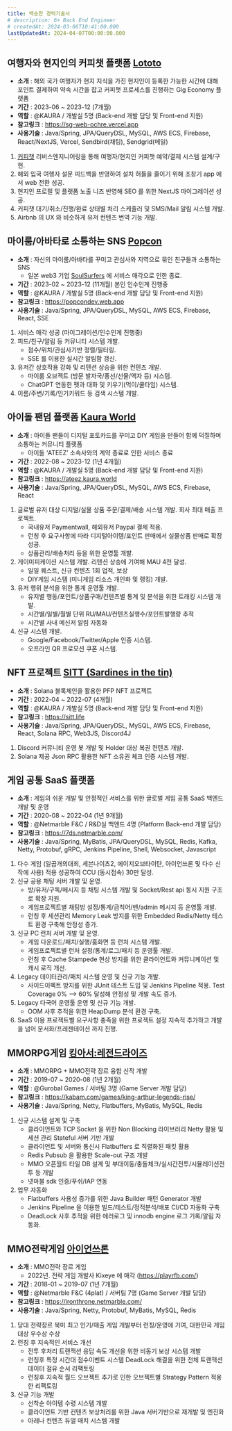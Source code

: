 ```yaml
---
title: 백승찬 경력기술서
# description: 6+ Back End Engineer
# createdAt: 2024-03-06T10:41:00.000
lastUpdatedAt: 2024-04-07T00:00:00.000
---
```


## 여행자와 현지인의 커피챗 플랫폼 [Lototo](https://sg-web-ochre.vercel.app)
* **소개** : 해외 국가 여행자가 현지 지식을 가진 현지인이 등록한 가능한 시간에 대해 포인트 결제하여 약속 시간을 잡고 커피챗 프로세스를 진행하는 Gig Economy 플랫폼
* **기간** : 2023-06 ~ 2023-12 (7개월)
* **역할** : @KAURA / 개발실 5명 (Back-end 개발 담당 및 Front-end 지원)
* **참고링크** : https://sg-web-ochre.vercel.app
* **사용기술** : Java/Spring, JPA/QueryDSL, MySQL, AWS ECS, Firebase, React/NextJS, Vercel, Sendbird(채팅), Sendgrid(메일)
1. [커피챗](https://www.coffeechat.kr/) 리버스엔지니어링을 통해 여행자/현지인 커피챗 예약/결제 시스템 설계/구현.
2. 해외 입국 여행자 설문 피드백을 반영하여 설치 허들을 줄이기 위해 초창기 app 에서 web 전환 성공.
3. 현지인 프로필 및 플랫폼 노출 니즈 반영해 SEO 를 위한 NextJS 마이그레이션 성공.
4. 커피챗 대기/취소/진행/완료 상태별 처리 스케줄러 및 SMS/Mail 알림 시스템 개발.
5. Airbnb 의 UX 와 비슷하게 유저 컨텐츠 번역 기능 개발.

## 마이룸/아바타로 소통하는 SNS [Popcon](https://popcondev.web.app)
* **소개** : 자신의 마이룸/아바타를 꾸미고 관심사와 지역으로 묶인 친구들과 소통하는 SNS
    - 일본 web3 기업 [SoulSurfers](https://soulsurfers.jp) 에 서비스 매각으로 인한 종료.
* **기간** : 2023-02 ~ 2023-12 (11개월) 본인 인수인계 진행중
* **역할** : @KAURA / 개발실 5명 (Back-end 개발 담당 및 Front-end 지원)
* **참고링크** : https://popcondev.web.app
* **사용기술** : Java/Spring, JPA/QueryDSL, MySQL, AWS ECS, Firebase, React, SSE
1. 서비스 매각 성공 (마이그레이션/인수인계 진행중)
2. 피드/친구/알림 등 커뮤니티 시스템 개발.
    - 점수/위치/관심사기반 정렬/필터링.
    - SSE 를 이용한 실시간 알림함 갱신.
3. 유저간 상호작용 강화 및 리텐션 상승을 위한 컨텐츠 개발.
    - 마이룸 오브젝트 (방문 발자국/풍선/선물/액자 등) 시스템.
    - ChatGPT 연동한 펫과 대화 및 키우기(먹이/쿨타임) 시스템.
4. 이름/주변/기록/인기키워드 등 검색 시스템 개발.

## 아이돌 팬덤 플랫폼 [Kaura World](https://ateez.kaura.world)
* **소개** : 아이돌 팬들이 디지털 포토카드를 꾸미고 DIY 게임을 만들어 함께 덕질하며 소통하는 커뮤니티 플랫폼
    - 아이돌 ‘ATEEZ’ 소속사와의 계약 종료로 인한 서비스 종료
* **기간** : 2022-08 ~ 2023-12 (1년 4개월)
* **역할** : @KAURA / 개발실 5명 (Back-end 개발 담당 및 Front-end 지원)
* **참고링크** : https://ateez.kaura.world
* **사용기술** : Java/Spring, JPA/QueryDSL, MySQL, AWS ECS, Firebase, React
1. 글로벌 유저 대상 디지털/실물 상품 주문/결제/배송 시스템 개발. 회사 최대 매출 프로젝트.
    - 국내유저 Paymentwall, 해외유저 Paypal 결제 적용.
    - 런칭 후 요구사항에 따라 디지털아이템/포인트 판매에서 실물상품 판매로 확장 성공.
    - 상품관리/배송처리 등을 위한 운영툴 개발.
2. 게이미피케이션 시스템 개발. 리텐션 상승에 기여해 MAU 4천 달성.
    - 일일 퀘스트, 신규 컨텐츠 1회 업적, 보상
    - DIY게임 시스템 (미니게임 리소스 개인화 및 랭킹) 개발.
3. 유저 행위 분석을 위한 통계 운영툴 개발.
    - 유저별 행동/포인트/상품구매/컨텐츠별 통계 및 분석을 위한 트래킹 시스템 개발.
    - 시간별/일별/월별 단위 RU/MAU/컨텐츠실행수/포인트발행량 추적
    - 시간별 사내 메신저 알림 자동화
4. 신규 시스템 개발.
    - Google/Facebook/Twitter/Apple 인증 시스템.
    - 오프라인 QR 프로모션 쿠폰 시스템.

## NFT 프로젝트 [SITT (Sardines in the tin)](https://sitt.life)
* **소개** : Solana 블록체인을 활용한 PFP NFT 프로젝트
* **기간** : 2022-04 ~ 2022-07 (4개월)
* **역할** : @KAURA / 개발실 5명 (Back-end 개발 담당 및 Front-end 지원)
* **참고링크** : https://sitt.life
* **사용기술** : Java/Spring, JPA/QueryDSL, MySQL, AWS ECS, Firebase, React, Solana RPC, Web3JS, Discord4J
1. Discord 커뮤니티 운영 봇 개발 및 Holder 대상 복권 컨텐츠 개발.
2. Solana 제공 Json RPC 활용한 NFT 소유권 체크 인증 시스템 개발.

## 게임 공통 SaaS 플랫폼
* **소개** : 게임의 쉬운 개발 및 안정적인 서비스를 위한 글로벌 게임 공통 SaaS 백엔드 개발 및 운영
* **기간** : 2020-08 ~ 2022-04 (1년 9개월)
* **역할** : @Netmarble F&C / R&D실 백엔드 4명 (Platform Back-end 개발 담당)
* **참고링크** : https://7ds.netmarble.com/
* **사용기술** : Java/Spring, MyBatis, JPA/QueryDSL, MySQL, Redis, Kafka, Netty, Protobuf, gRPC, Jenkins Pipeline, Shell, Websocket, Javascript
1. 다수 게임 (일곱개의대죄, 세븐나이츠2, 에이지오브타이탄, 아이언쓰론 및 다수 신작에 사용) 적용 성공하여 CCU (동시접속) 30만 달성.
2. 신규 공용 채팅 서버 개발 및 운영.
    - 방/유저/구독/메시지 등 채팅 시스템 개발 및 Socket/Rest api 동시 지원 구조로 확장 지원.
    - 게임프로젝트별 채팅방 설정/통계/금칙어/밴/admin 메시지 등 운영툴 개발.
    - 런칭 후 세션관리 Memory Leak 방지를 위한 Embedded Redis/Netty 테스트 환경 구축해 안정성 증가.
3. 신규 PC 런처 서버 개발 및 운영.
    - 게임 다운로드/패치/실행/홈화면 등 런처 시스템 개발.
    - 게임프로젝트별 런처 설정/통계/로그/패치 등 운영툴 개발.
    - 런칭 후 Cache Stampede 현상 방지를 위한 클라이언트와 커뮤니케이션 및 캐시 로직 개선.
4. Legacy 데이터관리/패치 시스템 운영 및 신규 기능 개발.
    - 사이드이펙트 방지를 위한 JUnit 테스트 도입 및 Jenkins Pipeline 적용. Test Coverage 0% --> 60% 달성해 안정성 및 개발 속도 증가.
5. Legacy 다국어 운영툴 운영 및 신규 기능 개발.
    - OOM 사후 추적을 위한 HeapDump 분석 환경 구축.
6. SaaS 이용 프로젝트별 요구사항 충족을 위한 프로젝트 설정 지속적 추가하고 개발을 넘어 문서화/프레젠테이션 까지 진행.

## MMORPG게임 [킹아서:레전드라이즈](https://kabam.com/games/king-arthur-legends-rise/)
* **소개** : MMORPG + MMO전략 장르 융합 신작 개발
* **기간** : 2019-07 ~ 2020-08 (1년 2개월)
* **역할** : @Gurobal Games / 서버팀 3명 (Game Server 개발 담당)
* **참고링크** : https://kabam.com/games/king-arthur-legends-rise/
* **사용기술** : Java/Spring, Netty, Flatbuffers, MyBatis, MySQL, Redis
1. 신규 시스템 설계 및 구축
    - 클라이언트와 TCP Socket 을 위한 Non Blocking 라이브러리 Netty 활용 및 세션 관리 Stateful 서버 기반 개발
    - 클라이언트 및 서버와 통신시 Flatbuffers 로 직렬화된 패킷 활용
    - Redis Pubsub 을 활용한 Scale-out 구조 개발
    - MMO 오픈월드 타일 DB 설계 및 부대이동/충돌체크/실시간전투/시뮬레이션전투 등 개발
    - 넷마블 sdk 인증/푸쉬/IAP 연동
2. 업무 자동화
    - Flatbuffers 사용성 증가를 위한 Java Builder 패턴 Generator 개발
    - Jenkins Pipeline 을 이용한 빌드/테스트/정적분석/배포 CI/CD 자동화 구축
    - DeadLock 사후 추적을 위한 에러로그 및 innodb engine 로그 기록/알림 자동화.

## MMO전략게임 [아이언쓰론](https://ironthrone.netmarble.com/)
* **소개** : MMO전략 장르 게임
    - 2022년. 전략 게임 개발사 Kixeye 에 매각 (https://playrfb.com/)
* **기간** : 2018-01 ~ 2019-07 (1년 7개월)
* **역할** : @Netmarble F&C (4plat) / 서버팀 7명 (Game Server 개발 담당)
* **참고링크** : https://ironthrone.netmarble.com/
* **사용기술** : Java/Spring, Netty, Protobuf, MyBatis, MySQL, Redis
1. 당대 전략장르 북미 최고 인기/매출 게임 개발부터 런칭/운영에 기여, 대한민국 게임대상 우수상 수상
2. 런칭 후 지속적인 서비스 개선
    - 전투 후처리 트랜잭션 응답 속도 개선을 위한 비동기 보상 시스템 개발
    - 런칭후 특정 시간대 점수이벤트 시스템 DeadLock 해결을 위한 전체 트랜잭션 데이터 점유 순서 리팩토링
    - 런칭후 지속적 월드 오브젝트 추가로 인한 오브젝트별 Strategy Pattern 적용한 리팩토링
3. 신규 기능 개발
    - 선착순 아이템 수령 시스템 개발
    - 클라이언트 기반 컨텐츠 보상처리를 위한 Java 서버기반으로 재개발 및 엔진화
    - 아레나 컨텐츠 듀얼 매치 시스템 개발